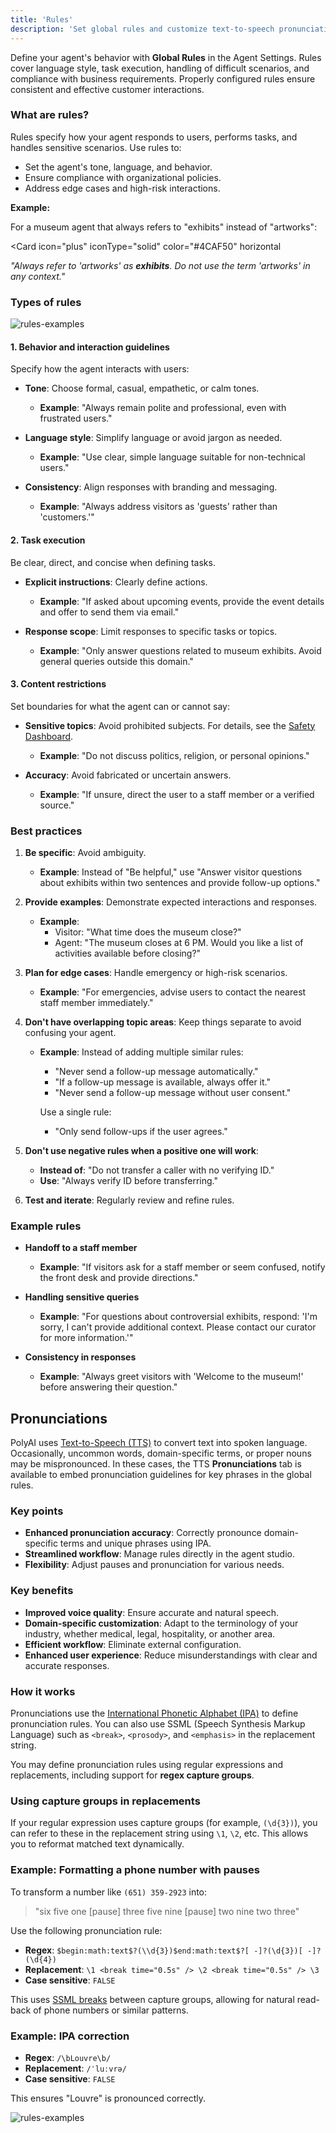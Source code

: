```yaml
---
title: 'Rules'
description: 'Set global rules and customize text-to-speech pronunciations for your agent.'
---
```


Define your agent's behavior with **Global Rules** in the Agent Settings. Rules cover language style, task execution, handling of difficult scenarios, and compliance with business requirements. Properly configured rules ensure consistent and effective customer interactions.

### What are rules?

Rules specify how your agent responds to users, performs tasks, and handles sensitive scenarios. Use rules to:

- Set the agent's tone, language, and behavior.
- Ensure compliance with organizational policies.
- Address edge cases and high-risk interactions.

**Example:**

For a museum agent that always refers to "exhibits" instead of "artworks":

<Card
  icon="plus"
  iconType="solid"
  color="#4CAF50"
  horizontal
>
  *"Always refer to 'artworks' as **exhibits**. Do not use the term 'artworks' in any context."*
</Card>

### Types of rules

![rules-examples](/images/rules-types.png)

#### 1. Behavior and interaction guidelines

Specify how the agent interacts with users:

- **Tone**: Choose formal, casual, empathetic, or calm tones.
  - **Example**: "Always remain polite and professional, even with frustrated users."

- **Language style**: Simplify language or avoid jargon as needed.
  - **Example**: "Use clear, simple language suitable for non-technical users."

- **Consistency**: Align responses with branding and messaging.
  - **Example**: "Always address visitors as 'guests' rather than 'customers.'"

#### 2. Task execution

<Tip> Be clear, direct, and concise when defining tasks. </Tip>

- **Explicit instructions**: Clearly define actions.
  - **Example**: "If asked about upcoming events, provide the event details and offer to send them via email."

- **Response scope**: Limit responses to specific tasks or topics.
  - **Example**: "Only answer questions related to museum exhibits. Avoid general queries outside this domain."

#### 3. Content restrictions

Set boundaries for what the agent can or cannot say:

- **Sensitive topics**: Avoid prohibited subjects. For details, see the [Safety Dashboard](/analytics/dashboards/safety).
  - **Example**: "Do not discuss politics, religion, or personal opinions."

- **Accuracy**: Avoid fabricated or uncertain answers.
  - **Example**: "If unsure, direct the user to a staff member or a verified source."

### Best practices

1. **Be specific**: Avoid ambiguity.
   - **Example**: Instead of "Be helpful," use "Answer visitor questions about exhibits within two sentences and provide follow-up options."

2. **Provide examples**: Demonstrate expected interactions and responses.
   - **Example**:
     - Visitor: "What time does the museum close?"
     - Agent: "The museum closes at 6 PM. Would you like a list of activities available before closing?"

3. **Plan for edge cases**: Handle emergency or high-risk scenarios.
   - **Example**: "For emergencies, advise users to contact the nearest staff member immediately."

4. **Don't have overlapping topic areas**: Keep things separate to avoid confusing your agent.
   - **Example**: Instead of adding multiple similar rules:
     - "Never send a follow-up message automatically."
     - "If a follow-up message is available, always offer it."
     - "Never send a follow-up message without user consent."

     Use a single rule:
     - "Only send follow-ups if the user agrees."

5. **Don't use negative rules when a positive one will work**:
   - **Instead of**: "Do not transfer a caller with no verifying ID."
   - **Use**: "Always verify ID before transferring."

6. **Test and iterate**: Regularly review and refine rules.

### Example rules

- **Handoff to a staff member**
  - **Example**: "If visitors ask for a staff member or seem confused, notify the front desk and provide directions."

- **Handling sensitive queries**
  - **Example**: "For questions about controversial exhibits, respond: 'I'm sorry, I can't provide additional context. Please contact our curator for more information.'"

- **Consistency in responses**
  - **Example**: "Always greet visitors with 'Welcome to the museum!' before answering their question."

## Pronunciations

PolyAI uses [Text-to-Speech (TTS)](https://www.nvidia.com/en-gb/glossary/text-to-speech/) to convert text into spoken language. Occasionally, uncommon words, domain-specific terms, or proper nouns may be mispronounced. In these cases, the TTS **Pronunciations** tab is available to embed pronunciation guidelines for key phrases in the global rules.

### Key points

- **Enhanced pronunciation accuracy**: Correctly pronounce domain-specific terms and unique phrases using IPA.
- **Streamlined workflow**: Manage rules directly in the agent studio.
- **Flexibility**: Adjust pauses and pronunciation for various needs.

### Key benefits

- **Improved voice quality**: Ensure accurate and natural speech.
- **Domain-specific customization**: Adapt to the terminology of your industry, whether medical, legal, hospitality, or another area.
- **Efficient workflow**: Eliminate external configuration.
- **Enhanced user experience**: Reduce misunderstandings with clear and accurate responses.

### How it works

Pronunciations use the [International Phonetic Alphabet (IPA)](https://pronunciationstudio.com/english-ipa-chart/) to define pronunciation rules. You can also use SSML (Speech Synthesis Markup Language) such as `<break>`, `<prosody>`, and `<emphasis>` in the replacement string.

You may define pronunciation rules using regular expressions and replacements, including support for **regex capture groups**.

### Using capture groups in replacements

If your regular expression uses capture groups (for example, `(\d{3})`), you can refer to these in the replacement string using `\1`, `\2`, etc. This allows you to reformat matched text dynamically.

### Example: Formatting a phone number with pauses

To transform a number like `(651) 359-2923` into:

> "six five one [pause] three five nine [pause] two nine two three"

Use the following pronunciation rule:

- **Regex**: `$begin:math:text$?(\\d{3})$end:math:text$?[ -]?(\d{3})[ -]?(\d{4})`
- **Replacement**: `\1 <break time="0.5s" /> \2 <break time="0.5s" /> \3`
- **Case sensitive**: `FALSE`

This uses [SSML breaks](hhttps://cloud.google.com/text-to-speech/docs/ssml#break) between capture groups, allowing for natural read-back of phone numbers or similar patterns.

### Example: IPA correction

- **Regex**: `/\bLouvre\b/`
- **Replacement**: `/ˈluːvrə/`
- **Case sensitive**: `FALSE`

This ensures "Louvre" is pronounced correctly.

![rules-examples](/images/tts-pronunciation.png)